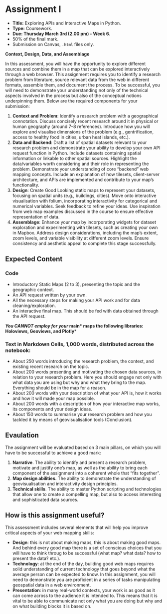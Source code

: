 # Assignment I {.unnumbered}

-   **Title:** Exploring APIs and Interactive Maps in Python.
-   **Type:** Coursework.
-   **Due: Thursday March 3rd (2.00 pm) - Week 6**.
-   50% of the final mark.
-   Submission on Canvas, `.html` files only.

**Context, Design, Data, and Assemblage**

In this assessment, you will have the opportunity to explore different sources and combine them in a map that can be explored interactively through a web browser.  This assignment requires you to identify a research problem from literature, source relevant data from the web in different formats, assemble them, and document the process. To be successful, you will need to demonstrate your understanding not only of the technical aspects involved in the process but also of the conceptual notions underpinning them. Below are the required components for your submission:

1. **Context and Problem**: Identify a research problem with a geographical connotation. Discuss concisely recent research around it in physical or human geography (around 7–8 references). Introduce how you will explore and visualise dimensions of the problem (e.g., gentrification, access to healthy food in cities, urban heat islands, etc.).
2. **Data and Backend**: Draft a list of spatial datasets relevant to your research problem and demonstrate your ability to develop your own API request function in Python. Include datasets containing spatial information or linkable to other spatial sources. Highlight the data/variables worth considering and their role in representing the problem. Demonstrate your understanding of core "backend" web mapping concepts. Include an explanation of how tilesets, client-server architecture, and APIs are implemented and contribute to your map's functionality.
4. **Design**: Create Good Looking static maps to represent your datasets, focusing on spatial units (e.g., buildings, cities). Move onto interactive visualisation with folium, incorporating interactivity for categorical and numerical variables. Seek feedback to refine your ideas. Use inspiration from web map examples discussed in the course to ensure effective representation of data.
5. **Assemblage**: Enhance your map by incorporating widgets for dataset exploration and experimenting with tilesets, such as creating your own in Mapbox. Address design considerations, including the map's extent, zoom levels, and variable visibility at different zoom levels. Ensure consistency and aesthetic appeal to complete this stage successfully.

## Expected Content

### Code

- Introductory Static Maps (2 to 3), presenting the topic and the geographic context.
- An API request written by your own.
- All the necessary steps for making your API work and for data cleaning/exploration.
- An interactive final map. This should be fed with data obtained through the API request.

***You CANNOT employ for your *main* maps the following libraries: Holoviews, Geoviews, and Plotly***

### Text in Markdown Cells, 1,000 words, distributed across the notebook:

- About 250 words introducing the research problem, the context, and existing recent research on the topic.
- About 200 words presenting and motivating the chosen data sources, in relation to your research problem. Here you should engage not only with what data you are using but why and what they bring to the map. Everything should be in the map for a reason.
- About 200 words with your description of what your API is, how it works and how it will made your map possible.
- About 200 words with a description of how your interactive map works, its components and your design ideas.
- About 150 words to summarise your research problem and how you tackled it by means of geovisualisation tools (Conclusion).

## Evaulation
The assignment will be evaluated based on 3 main pillars, on which you will have to be successful to achieve a good mark:

1.  **Narrative**. The ability to identify and present a research problem, motivate and justify one's map, as well as the ability to bring each component of the assignment into a coherent whole that "fits together".
2.  **Map design abilities.** The ability to demonstrate the understanding of geovisualisation and interactivity design principles. 
3.  **Technical skills**. The ability to master Python scripting and technologies that allow one to create a compelling map, but also to access interesting and sophisticated data sources.

## How is this assignment useful?

This assessment includes several elements that will help you improve critical aspects of your web mapping skills:

- **Design**: this is not about making maps, this is about making good maps. And behind every good map there is a set of conscious choices that you will have to think throug to be successful (what map? what data? how to present the data? etc.). 
- **Technology**: at the end of the day, building good web maps requires solid understanding of current technology that goes beyond what the average person can be expected to know. In this assignment, you will need to demonstrate you are proficient in a series of tasks manipulating geospatial data in a web environment. 
- **Presentation**: in many real-world contexts, your work is as good as it can come across to the audience it is intended to. This means that it is vital to be able to communicate not only what you are doing but why and on what building blocks it is based on.
